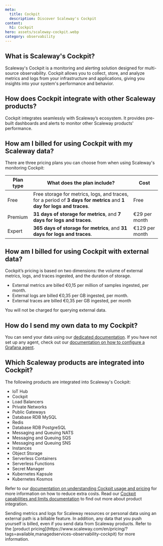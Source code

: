 ```yaml
---
meta:
  title: Cockpit
  description: Discover Scaleway's Cockpit
content:
  h1: Cockpit
hero: assets/scaleway-cockpit.webp
category: observability
---
```


## What is Scaleway's Cockpit?

Scaleway's Cockpit is a monitoring and alerting solution designed for multi-source observability. Cockpit allows you to collect, store, and analyze metrics and logs from your infrastructure and applications, giving you insights into your system's performance and behavior.

## How does Cockpit integrate with other Scaleway products?

Cockpit integrates seamlessly with Scaleway’s ecosystem. It provides pre-built dashboards and alerts to monitor other Scaleway products' performance.

## How am I billed for using Cockpit with my Scaleway data?

There are three pricing plans you can choose from when using Scaleway's monitoring Cockpit:

| Plan type | What does the plan include?                                                                                           | Cost           |
|-----------|-----------------------------------------------------------------------------------------------------------------------|----------------|
| Free      | Free storage for metrics, logs, and traces, for a period of **3 days for metrics** and **1 day for logs and traces**. | Free           |
| Premium   | **31 days of storage for metrics**, and **7 days for logs and traces**.                                               | €29 per month  |
| Expert    | **365 days of storage for metrics**, and **31 days for logs and traces**.                                             | €129 per month |

## How am I billed for using Cockpit with external data?

Cockpit’s pricing is based on two dimensions: the volume of external metrics, logs, and traces ingested, and the duration of storage.

- External metrics are billed €0,15 per million of samples ingested, per month.
- External logs are billed €0,35 per GB ingested, per month.
- External traces are billed €0,35 per GB ingested, per month

You will not be charged for querying external data.

## How do I send my own data to my Cockpit?

You can send your data using our [dedicated documentation](/observability/cockpit/how-to/send-metrics-logs-to-cockpit/).
If you have not set up any agent, check out our [documentation on how to configure a Grafana agent](/observability/cockpit/api-cli/configuring-grafana-agent/).

## Which Scaleway products are integrated into Cockpit?

The following products are integrated into Scaleway's Cockpit:

 - IoT Hub
 - Cockpit
 - Load Balancers
 - Private Networks
 - Public Gateways
 - Database RDB MySQL
 - Redis
 - Database RDB PostgreSQL
 - Messaging and Queuing NATS
 - Messaging and Queuing SQS
 - Messaging and Queuing SNS
 - Instances
 - Object Storage
 - Serverless Containers
 - Serverless Functions
 - Secret Manager
 - Kubernetes Kapsule
 - Kubernetes Kosmos

Refer to our [documentation on understanding Cockpit usage and pricing](/observability/cockpit/reference-content/understanding-cockpit-usage/) for more information on how to reduce extra costs.
Read our [Cockpit capabilities and limits documentation](/observability/cockpit/reference-content/cockpit-limitations/#product-integration-into-cockpit) to find out more about product integration.

<Message type="important">
 Sending metrics and logs for Scaleway resources or personal data using an external path is a billable feature. In addition, any data that you push yourself is billed, even if you send data from Scaleway products. Refer to the [product pricing](https://www.scaleway.com/en/pricing/?tags=available,managedservices-observability-cockpit) for more information.
</Message>